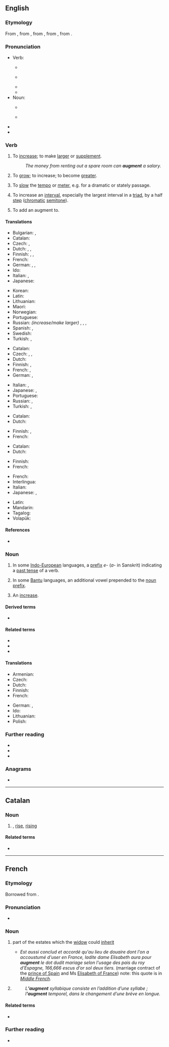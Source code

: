 ==English==
{{was wotd|2010|March|3}}
{{wikipedia|dab=augment}}

===Etymology===
<!--(verb)-->From {{etyl|enm|en}}, from {{etyl|fro|en}} {{m|fro|augmenter}}, from {{etyl|LL.|en}} {{m|la|augmentare||to increase}}, from {{etyl|la|en}} {{m|la|augmentum||an increase, growth}}, from {{m|la|augere||to increase}}.

===Pronunciation===
* Verb:
** {{a|UK}} {{IPA|/ɔːɡˈmɛnt/|lang=en}}
** {{a|US}} {{IPA|/ɑɡˈmɛnt/|lang=en}}
** {{audio|en-us-augment.ogg|Audio (US)|lang=en}}
** {{rhymes|ɛnt|lang=en}}
* Noun:
** {{a|UK}} {{IPA|/ˈɔːɡmənt/|lang=en}}
** {{a|US}} {{IPA|/ˈɑɡmənt/|lang=en}}
* {{audio|en-au-augment.ogg|Audio (AU)|lang=en}}
* {{hyphenation|aug|ment|lang=en}}

===Verb===
{{en-verb}}

# {{lb|en|transitive}} To [[increase]]; to make [[large|larger]] or [[supplement]].
#: ''The money from renting out a spare room can '''augment''' a salary.''
# {{lb|en|intransitive|reflexive}} To [[grow]]; to increase; to become [[greater]].
# {{lb|en|music}} To [[slow]] the [[tempo]] or [[meter]], e.g. for a dramatic or stately passage.
# {{lb|en|music}} To increase an [[interval]], especially the largest interval in a [[triad]], by a half [[step]] ([[chromatic]] [[semitone]]).
# {{lb|en|grammar|transitive}} To add an augment to.

====Translations====
{{trans-top|to increase, make larger or supplement}}
* Bulgarian: {{t+|bg|увеличавам}}, {{t+|bg|прибавям}}
* Catalan: {{t+|ca|augmentar}}
* Czech: {{t+|cs|rozšířit}}, {{t+|cs|zvětšit}}
* Dutch: {{t+|nl|vergroten}}, {{t+|nl|verhogen}}, {{t+|nl|aanvullen}}
* Finnish: {{t+|fi|lisätä}}, {{t+|fi|kasvattaa}}, {{t+|fi|laajentaa}}
* French: {{t+|fr|augmenter}}
* German: {{t+|de|vergrößern}}, {{t+|de|erhöhen}}, {{t+|de|vermehren}}
* Ido: {{t+|io|augmentar}}
* Italian: {{t+|it|aumentare}}, {{t+|it|crescere}}
* Japanese: {{t+|ja|増やす|tr=fuyasu}}
{{trans-mid}}
* Korean: {{t|ko|증가시키다}}
* Latin: {{t|la|accumulō}}
* Lithuanian: {{t|lt|padidinti}}
* Maori: {{t|mi|whakakaurahi}}
* Norwegian: {{t+|no|øke}}
* Portuguese: {{t+|pt|aumentar}}
* Russian: ''(increase/make larger)'' {{t+|ru|увели́чивать|impf}}, {{t+|ru|увели́чить|pf}}, {{qualifier|supplement}} {{t+|ru|дополня́ть|impf}}, {{t+|ru|допо́лнить|pf}}
* Spanish: {{t+|es|aumentar}}, {{t+|es|incrementar}}
* Swedish: {{t+|sv|öka}}
* Turkish: {{t+|tr|çoğaltmak}}, {{t+|tr|artırmak}}
{{trans-bottom}}

{{trans-top|to become greater}}
* Catalan: {{t+|ca|augmentar}}
* Czech: {{t+|cs|nabýt}}, {{t|cs|vzrůst}}, {{t+|cs|vyrůst}}
* Dutch: {{t+|nl|verhogen}}
* Finnish: {{t+|fi|kasvaa}}, {{t+|fi|laajeta}}
* French: {{t+|fr|accroître|alt=s'accroître}}, {{t+|fr|agrandir|alt=s'agrandir}}
* German: {{t+|de|wachsen}}, {{t+|de|zunehmen}}
{{trans-mid}}
* Italian: {{t|it|aumentarsi}}, {{t+|it|accrescersi}}
* Japanese: {{t|ja|大きくなる|tr=ookiku naru}}, {{t+|ja|増える|tr=fueru}}
* Portuguese: {{t+|pt|aumentar}}
* Russian: {{t+|ru|увели́чиваться|impf}}, {{t+|ru|увели́читься|pf}}
* Turkish: {{t+|tr|çoğalmak}}, {{t+|tr|artmak}}
{{trans-bottom}}

{{trans-top|to slow the tempo or meter}}
* Catalan: {{t+|ca|augmentar}}
* Dutch: {{t+|nl|vergroten}}
{{trans-mid}}
* Finnish: {{t|fi|augmentoida}}, {{t+|fi|harventaa}}
* French: {{t|fr|élargir le mouvement}}
{{trans-bottom}}

{{trans-top|to increase an interval by a half step}}
* Catalan: {{t+|ca|augmentar}}
* Dutch: {{t+|nl|vergroten}}
{{trans-mid}}
* Finnish: {{t+|fi|laajentaa}}
* French: {{t|fr|[[augmenter]] [[l']][[intervalle]]}}
{{trans-bottom}}

{{checktrans-top}}
* French: {{qualifier|1}} {{t+check|fr|augmenter}}
* Interlingua: {{qualifier|1}} {{t-check|ia|augmentar}}
* Italian: {{qualifier|1}} {{t+check|it|aumentare}}
* Japanese: {{t+check|ja|増やす|tr=fuyasu, 1|sc=Jpan}}, {{t-check|ja|増加する|tr=zoukasuru, 1|sc=Jpan}}
{{trans-mid}}
* Latin: {{qualifier|1}} {{t-check|la|augmentare}}
* Mandarin: {{t+check|cmn|增加|tr=1|sc=Hani}}
* Tagalog: {{t-check|tl|palakihin}}
* Volapük: {{qualifier|1}} {{t+check|vo|xäinön}}
{{trans-bottom}}

====References====
* {{R:OED2}}

===Noun===
{{en-noun}}

# {{lb|en|grammar}} In some [[Indo-European]] languages, a [[prefix]] ''e-'' (''a-'' in Sanskrit) indicating a [[past tense]] of a verb.
# {{lb|en|grammar}} In some [[Bantu]] languages, an additional vowel prepended to the [[noun prefix]].
# An [[increase]].

====Derived terms====
* {{l|en|augmentless}}

====Related terms====
* {{l|en|auction}}
* {{l|en|augmentable}}
* {{l|en|augmentation}}

====Translations====
{{trans-top|grammar: prefix indicating past tense of verb}}
* Armenian: {{t+|hy|նախահավելված|sc=Armn}}
* Czech: {{t|cs|augment|m}}
* Dutch: {{t|nl|augment|n}}
* Finnish: {{t|fi|augmentti}}
* French: {{t+|fr|augment|m}}
{{trans-mid}}
* German: {{t+|de|Augment|n}}, {{t|de|Augmentum|n}}
* Ido: {{t+|io|augmento}}
* Lithuanian: {{t|lt|augmentas|m}}
* Polish: {{t+|pl|augment|m}}
{{trans-bottom}}

===Further reading===
* {{R:Webster 1913}}
* {{R:Century 1911}}
* {{R:OneLook}}

===Anagrams===
* {{anagrams|en|a=aegmntu|mutagen|negatum}}

----

==Catalan==

===Noun===
{{ca-noun|m}}

# {{l|en|increase}}, [[rise]], [[rising]]

====Related terms====
* {{l|ca|augmentar}}

----

==French==
{{wikipedia|lang=fr}}
{{attention|fr|needs proof reading by a native English speaker}}

===Etymology===
Borrowed from {{bor|fr|la|augmentum}}.

===Pronunciation===
* {{fr-IPA}}

===Noun===
{{fr-noun|m}}

# {{lb|fr|medieval law}} part of the estates which the [[widow]] could [[inherit]]
#* ''Est aussi conclud et accordé qu'au lieu de douaire dont l'on a accoustumé d'user en France, ladite dame Elisabeth aura pour '''augment''' le dot dudit mariage selon l'usage des pais du roy d'Espagne, 166,666 escus d'or sol deux tiers.'' (marriage contract of the [[w:Carlos, Prince of Asturias|prince of Spain]] and Ms [[w:Elisabeth of Valois|Elisabeth of France]]) note: this quote is in ''[[Middle French]]''.
# {{lb|fr|grammar}} {{l|en|augment}}
#: ''L''''augment''' syllabique consiste en l’addition d’une syllabe ; l''''augment''' temporel, dans le changement d’une brève en longue.''

====Related terms====
* {{l|fr|augmenter}}

===Further reading===
* {{R:TLFi}}
